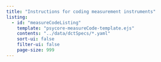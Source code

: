 ```yaml
---
title: "Instructions for coding measurement instruments"
listing:
  - id: "measureCodeListing"
    template: "psycore-measureCode-template.ejs"
    contents: "../data/dctSpecs/*.yaml"
    sort-ui: false
    filter-ui: false
    page-size: 999
---
```


::: {#measureCode-listing}
:::
